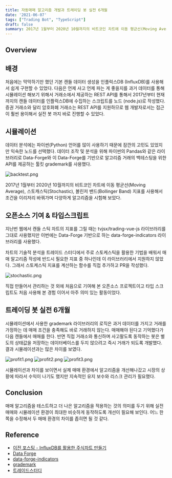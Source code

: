 ```yaml
---
title: 자동매매 알고리즘 개발과 트레이딩 봇 실전 6개월
date: '2021-06-07'
tags: ["Trading Bot", "TypeScript"]
draft: false
summary: 2017년 1월부터 2020년 10월까지의 비트코인 차트에 이동 평균선(Moving Average), 스토캐스틱(Stochastic), 볼린저 밴드(Bollinger Band) 지표를 사용해서 조건을 이리저리 바꿔가며 다양하게 알고리즘을 시험해 보았다.
---
```


## Overview

<TOCInline toc={props.toc} exclude="Overview" toHeading={2} />

## 배경

처음에는 막막하기만 했던 기본 캔들 데이터 생성을 인플럭스DB (InfluxDB)를 사용해서 쉽게 구현할 수 있었다. 다음은 언제 사고 언제 파는 게 좋을지를 과거 데이터를 통해 시뮬레이션 해보기 위해서 거래소에서 제공하는 REST API를 통해서 2017년부터 현재까지의 캔들 데이터를 인플럭스DB에 수집하는 스크립트를 노드 (node.js)로 작성했다. 증권 거래소와 달리 암호화폐 거래소는 REST API를 지원하므로 웹 개발자로서는 접근이 훨씬 용이해서 실전 봇 까지 바로 진행할 수 있었다.

## 시뮬레이션

데이터 분석에는 파이썬(Python) 언어를 많이 사용하기 때문에 잠깐의 고민도 있었지만 익숙한 노드를 선택했다. 데이터 조작 및 분석을 위해 파이썬의 Pandas와 같은 라이브러리로 Data-Forge와 이 Data-Forge를 기반으로 알고리즘 거래의 백테스팅을 위한 API를 제공하는 툴킷 grademark를 사용했다.

![backtest.png](/static/images/posts/2021/06/07/backtest.png)

2017년 1월부터 2020년 10월까지의 비트코인 차트에 이동 평균선(Moving Average), 스토캐스틱(Stochastic), 볼린저 밴드(Bollinger Band) 지표를 사용해서 조건을 이리저리 바꿔가며 다양하게 알고리즘을 시험해 보았다.

## 오픈소스 기여 & 타입스크립트

지난번 웹에서 캔들 스틱 차트의 지표를 그릴 때는 tvjsx/trading-vue-js 라이브러리를 그대로 사용했지만 이번에는 Data-Forge 기반으로 하는 data-forge-indicators 라이브러리를 사용했다.

차트의 기술적 분석을 트레이드 스터디에서 주로 스토케스틱을 활용한 기법을 배워서 매매 알고리즘 작성에 반드시 필요한 지표 중 하나인데 이 라이브러리에서 지원하지 않았다. 그래서 스토케스틱 지표를 계산하는 함수를 직접 추가하고 PR을 작성했다.

![stochastic.png](/static/images/posts/2021/06/07/stochastic.png)

직접 만들어서 관리하는 것 외에 처음으로 기여해 본 오픈소스 프로젝트이고 타입 스크립트도 처음 사용해 본 경험 이어서 아주 의미 있는 활동이었다.

## 트레이딩 봇 실전 6개월

시뮬레이션에서 사용한 grademark 라이브러리의 로직은 과거 데이터를 가지고 거래를 가정하는 데 매매 조건을 충족해도 바로 거래하지 않는다. 매매해야 된다고 기억했다가 다음 캔들에서 매매를 한다. 반면 직접 거래소와 통신하며 사고팔도록 동작하는 봇은 별도의 상태값을 저장하는 데이터베이스를 두지 않으려고 즉시 거래가 되도록 개발했다. 결과 시뮬레이션과는 많은 차이를 보였다.

![profit1.png](/static/images/posts/2021/06/07/profit1.png)
![profit2.png](/static/images/posts/2021/06/07/profit2.png)
![profit3.png](/static/images/posts/2021/06/07/profit3.png)

시뮬레이션과 차이를 보이면서 실제 매매 환경에서 알고리즘을 개선해나갔고 시장의 상황에 따라서 수익이 나기도 했지만 지속적인 유지 보수와 리스크 관리가 필요했다.

## Conclusion

매매 알고리즘을 테스트하고 더 나은 알고리즘을 적용하는 것의 의미를 두기 위해 실전 매매와 시뮬레이션 환경이 최대한 비슷하게 동작하도록 개선이 필요해 보인다. 어느 한쪽을 수정해서 두 매매 환경의 차이를 좁히면 될 것 같다.

## Reference

* [이전 포스팅 - InfluxDB를 활용한 주식차트 만들기](/blog/2021/05/20/making-trading-bot-2.html)
* [Data Forge](https://github.com/data-forge/data-forge-ts)
* [data-forge-indicators](https://github.com/data-forge/data-forge-indicators)
* [grademark](https://github.com/grademark/grademark)
* [트레이드스터디](https://www.tradestudy.co.kr/)
